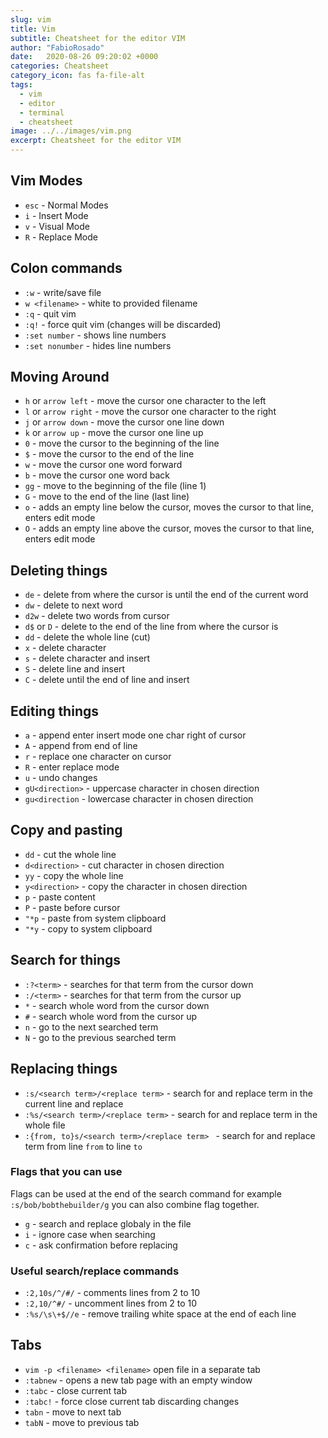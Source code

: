 ```yaml
---
slug: vim
title: Vim
subtitle: Cheatsheet for the editor VIM
author: "FabioRosado"
date:   2020-08-26 09:20:02 +0000
categories: Cheatsheet
category_icon: fas fa-file-alt
tags: 
  - vim
  - editor
  - terminal
  - cheatsheet
image: ../../images/vim.png
excerpt: Cheatsheet for the editor VIM
---
```


## Vim Modes

- `esc` - Normal Modes
- `i` - Insert Mode
- `v` - Visual Mode
- `R` - Replace Mode

## Colon commands

- `:w` - write/save file
- `w <filename>` - white to provided filename
- `:q` - quit vim
- `:q!` - force quit vim (changes will be discarded)
- `:set number` - shows line numbers
- `:set nonumber` - hides line numbers


## Moving Around

- `h` or `arrow left` - move the cursor one character to the left
- `l` or `arrow right` - move the cursor one character to the right
- `j` or `arrow down` - move the cursor one line down
- `k` or `arrow up` - move the cursor one line up
- `0` - move the cursor to the beginning of the line
- `$` - move the cursor to the end of the line
- `w` - move the cursor one word forward
- `b` - move the cursor one word back
- `gg` - move to the beginning of the file (line 1)
- `G` - move to the end of the line (last line)
- `o` - adds an empty line below the cursor, moves the cursor to that line, enters edit mode
- `O` - adds an empty line above the cursor, moves the cursor to that line, enters edit mode

## Deleting things

- `de` - delete from where the cursor is until the end of the current word
- `dw` - delete to next word
- `d2w` - delete two words from cursor
- `d$` or `D` - delete to the end of the line from where the cursor is
- `dd` - delete the whole line (cut)
- `x` - delete character
- `s` - delete character and insert
- `S` - delete line and insert
- `C` - delete until the end of line and insert

## Editing things

- `a` - append enter insert mode one char right of cursor
- `A` - append from end of line
- `r` - replace one character on cursor
- `R` - enter replace mode
- `u` - undo changes
- `gU<direction>` - uppercase character in chosen direction
- `gu<direction` - lowercase character in chosen direction

## Copy and pasting

- `dd` - cut the whole line
- `d<direction>` - cut character in chosen direction
- `yy` - copy the whole line
- `y<direction>` - copy the character in chosen direction
- `p` - paste content
- `P` - paste before cursor
- `"*p` - paste from system clipboard
- `"*y` - copy to system clipboard

## Search for things

- `:?<term>` - searches for that term from the cursor down
- `:/<term>` - searches for that term from the cursor up
- `*` - search whole word from the cursor down
- `#` - search whole word from the cursor up
- `n` - go to the next searched term
- `N` - go to the previous searched term

## Replacing things

- `:s/<search term>/<replace term>` - search for and replace term in the current line and replace
- `:%s/<search term>/<replace term>` - search for and replace term in the whole file
- `:{from, to}s/<search term>/<replace term> ` - search for and replace term from line `from` to line `to`

### Flags that you can use

<Note>
Flags can be used at the end of the search command for example <code>:s/bob/bobthebuilder/g</code> you can also combine flag together.
</Note>

- `g` - search and replace globaly in the file
- `i` - ignore case when searching
- `c` - ask confirmation before replacing 

### Useful search/replace commands

- `:2,10s/^/#/` - comments lines from 2 to 10
- `:2,10/^#/` - uncomment lines from 2 to 10
- `:%s/\s\+$//e` - remove trailing white space at the end of each line
 

## Tabs

- `vim -p <filename> <filename>` open file in a separate tab
- `:tabnew` - opens a new tab page with an empty window
- `:tabc` - close current tab
- `:tabc!` - force close current tab discarding changes
- `tabn` - move to next tab
- `tabN` - move to previous tab

